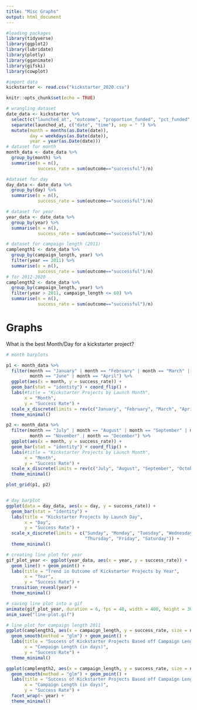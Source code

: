 ```yaml
---
title: "Misc Graphs"
output: html_document
---
```


```r
#loading packages
library(tidyverse)
library(ggplot2)
library(lubridate)
library(plotly)
library(gganimate)
library(gifski)
library(cowplot)

#import data
kickstarter <- read.csv("kickstarter_2020.csv")
```

```r
knitr::opts_chunk$set(echo = TRUE)
```

```r
# wrangling dataset
date_data <- kickstarter %>%
  select(c("launched_at", "outcome", "proportion_funded", "pct_funded", "campaign_length")) %>%
  separate(launched_at, c("date", "time"), sep = " ") %>%
  mutate(month = months(as.Date(date)),
         day = weekdays(as.Date(date)),
         year = year(as.Date(date))) 
# dataset for month
month_data <- date_data %>%
  group_by(month) %>%
  summarise(n = n(),
            success_rate = sum(outcome=="successful")/n) 

#dataset for day
day_data <- date_data %>%
  group_by(day) %>%
  summarise(n = n(),
            success_rate = sum(outcome=="successful")/n) 

# dataset for year
year_data <- date_data %>%
  group_by(year) %>%
  summarise(n = n(),
            success_rate = sum(outcome=="successful")/n) 

# dataset for campaign length (2011)
camplength1 <- date_data %>%
  group_by(campaign_length, year) %>%
  filter(year == 2011) %>%
  summarise(n = n(),
            success_rate = sum(outcome=="successful")/n) 
# for 2012-2020
camplength2 <- date_data %>%
  group_by(campaign_length, year) %>%
  filter(year > 2011, campaign_length <= 60) %>%
  summarise(n = n(),
            success_rate = sum(outcome=="successful")/n) 
```

# Graphs

What is the best Month/Day for a kickstarter project?

```r
# month barplots

p1 <- month_data %>%
  filter(month == "January" | month == "February" | month == "March" | month == "May" |
         month == "June" | month == "April") %>%
  ggplot(aes(x = month, y = success_rate)) +
  geom_bar(stat = "identity") + coord_flip() +
  labs(#title = "Kickstarter Projects by Launch Month",
       x = "Month",
       y = "Success Rate") +
  scale_x_discrete(limits = rev(c("January", "February", "March", "April", "May", "June"))) +
  theme_minimal()

p2 <- month_data %>%
  filter(month == "July" | month == "August" | month == "September" | month == "October" |
         month == "November" | month == "December") %>%
  ggplot(aes(x = month, y = success_rate)) +
  geom_bar(stat = "identity") + coord_flip() +
  labs(#title = "Kickstarter Projects by Launch Month",
       x = "Month",
       y = "Success Rate") +
  scale_x_discrete(limits = rev(c("July", "August", "September", "October", "November", "December"))) +
  theme_minimal()

plot_grid(p1, p2) 


# day barplot
ggplot(data = day_data, aes(x = day, y = success_rate)) +
  geom_bar(stat = "identity") +
  labs(title = "Kickstarter Projects by Launch Day",
       x = "Day",
       y = "Success Rate") +
  scale_x_discrete(limits = c("Sunday", "Monday", "Tuesday", "Wednesday",
                              "Thursday", "Friday", "Saturday")) +
  theme_minimal()
```


```r
# creating line plot for year 
gif_plot_year <- ggplot(year_data, aes(x = year, y = success_rate)) +
  geom_line() + geom_point() +
  labs(title = "Trend in Outcome of Kickstarter Projects by Year",
       x = "Year",
       y = "Success Rate") +
  transition_reveal(year) +
  theme_minimal()

# saving line plot into a gif
animate(gif_plot_year, duration = 6, fps = 40, width = 400, height = 300, renderer = gifski_renderer())
anim_save("line-plot.gif")
```

```r
# line plot for campaign length 2011
ggplot(camplength1, aes(x = campaign_length, y = success_rate, size = n)) +
  geom_smooth(method = "glm") + geom_point() +
  labs(title = "Success of Kickstarter Projects Based off Campaign Length (2009-2011)",
       x = "Campaign Length (in days)",
       y = "Success Rate") +
  theme_minimal()

ggplot(camplength2, aes(x = campaign_length, y = success_rate, size = n)) +
  geom_smooth(method = "glm") + geom_point() +
  labs(title = "Success of Kickstarter Projects Based off Campaign Length (2011-2020)",
       x = "Campaign Length (in days)",
       y = "Success Rate") +
  facet_wrap(~ year) +
  theme_minimal()
```


